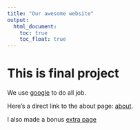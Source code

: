 ```yaml
---
title: "Our awesome website"
output: 
  html_document:
    toc: true
    toc_float: true
---
```


# This is final project

We use [google](https://www.google.com/) to do all job.

Here's a direct link to the about page: 
[about](about.html).

I also made a bonus [extra page](extra_page.html)
